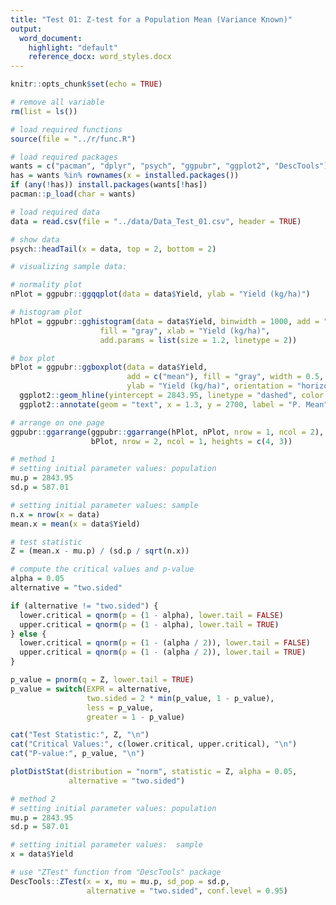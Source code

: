 ```yaml
---
title: "Test 01: Z-test for a Population Mean (Variance Known)"
output:
  word_document:
    highlight: "default"
    reference_docx: word_styles.docx
---
```


```r
knitr::opts_chunk$set(echo = TRUE)
```

```r
# remove all variable
rm(list = ls())

# load required functions
source(file = "../r/func.R")

# load required packages
wants = c("pacman", "dplyr", "psych", "ggpubr", "ggplot2", "DescTools")
has = wants %in% rownames(x = installed.packages())
if (any(!has)) install.packages(wants[!has])
pacman::p_load(char = wants)

# load required data
data = read.csv(file = "../data/Data_Test_01.csv", header = TRUE)

# show data
psych::headTail(x = data, top = 2, bottom = 2)
```

```r
# visualizing sample data:

# normality plot
nPlot = ggpubr::ggqqplot(data = data$Yield, ylab = "Yield (kg/ha)")

# histogram plot
hPlot = ggpubr::gghistogram(data = data$Yield, binwidth = 1000, add = "mean", 
                    fill = "gray", xlab = "Yield (kg/ha)",
                    add.params = list(size = 1.2, linetype = 2))

# box plot
bPlot = ggpubr::ggboxplot(data = data$Yield,
                          add = c("mean"), fill = "gray", width = 0.5, xlab = "Year",
                          ylab = "Yield (kg/ha)", orientation = "horizontal") +
  ggplot2::geom_hline(yintercept = 2843.95, linetype = "dashed", color = "red", size = 1.5) +
  ggplot2::annotate(geom = "text", x = 1.3, y = 2700, label = "P. Mean", color = "red", angle = 90)

# arrange on one page
ggpubr::ggarrange(ggpubr::ggarrange(hPlot, nPlot, nrow = 1, ncol = 2),
                  bPlot, nrow = 2, ncol = 1, heights = c(4, 3))
```

```r
# method 1
# setting initial parameter values: population
mu.p = 2843.95
sd.p = 587.01

# setting initial parameter values: sample
n.x = nrow(x = data)
mean.x = mean(x = data$Yield)

# test statistic
Z = (mean.x - mu.p) / (sd.p / sqrt(n.x))

# compute the critical values and p-value
alpha = 0.05
alternative = "two.sided"

if (alternative != "two.sided") {
  lower.critical = qnorm(p = (1 - alpha), lower.tail = FALSE)
  upper.critical = qnorm(p = (1 - alpha), lower.tail = TRUE)
} else {
  lower.critical = qnorm(p = (1 - (alpha / 2)), lower.tail = FALSE)
  upper.critical = qnorm(p = (1 - (alpha / 2)), lower.tail = TRUE)
}

p_value = pnorm(q = Z, lower.tail = TRUE)
p_value = switch(EXPR = alternative,
                 two.sided = 2 * min(p_value, 1 - p_value),
                 less = p_value,
                 greater = 1 - p_value)

cat("Test Statistic:", Z, "\n")
cat("Critical Values:", c(lower.critical, upper.critical), "\n")
cat("P-value:", p_value, "\n")

plotDistStat(distribution = "norm", statistic = Z, alpha = 0.05,
             alternative = "two.sided")

# method 2
# setting initial parameter values: population
mu.p = 2843.95
sd.p = 587.01

# setting initial parameter values:  sample
x = data$Yield

# use "ZTest" function from "DescTools" package
DescTools::ZTest(x = x, mu = mu.p, sd_pop = sd.p, 
                 alternative = "two.sided", conf.level = 0.95)
```
